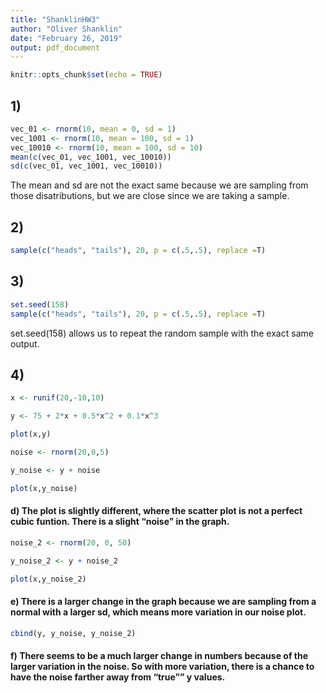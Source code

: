 ---
title: "ShanklinHW3"
author: "Oliver Shanklin"
date: "February 26, 2019"
output: pdf_document
---

```{r setup, include=FALSE}
knitr::opts_chunk$set(echo = TRUE)
```


## 1)

```{r}

vec_01 <- rnorm(10, mean = 0, sd = 1)
vec_1001 <- rnorm(10, mean = 100, sd = 1)
vec_10010 <- rnorm(10, mean = 100, sd = 10)
mean(c(vec_01, vec_1001, vec_10010))
sd(c(vec_01, vec_1001, vec_10010))


```

The mean and sd are not the exact same because we are sampling from those disatributions, but we are close since we are taking a sample.


## 2) 

```{r}

sample(c("heads", "tails"), 20, p = c(.5,.5), replace =T)


```

## 3) 

```{r}

set.seed(158)
sample(c("heads", "tails"), 20, p = c(.5,.5), replace =T)


```

set.seed(158) allows us to repeat the random sample with the exact same output.

## 4)


```{r}

x <- runif(20,-10,10)

y <- 75 + 2*x + 0.5*x^2 + 0.1*x^3

plot(x,y)

noise <- rnorm(20,0,5)

y_noise <- y + noise

plot(x,y_noise)

```

#### d) The plot is slightly different, where the scatter plot is not a perfect cubic funtion. There is a slight "noise" in the graph.

```{r}

noise_2 <- rnorm(20, 0, 50)

y_noise_2 <- y + noise_2

plot(x,y_noise_2)


```


#### e) There is a larger change in the graph because we are sampling from a normal with a larger sd, which means more variation in our noise plot.

```{r}
cbind(y, y_noise, y_noise_2)
```

#### f) There seems to be a much larger change in numbers because of the larger variation in the noise. So with more variation, there is a chance to have the noise farther away from "true"" y values.


